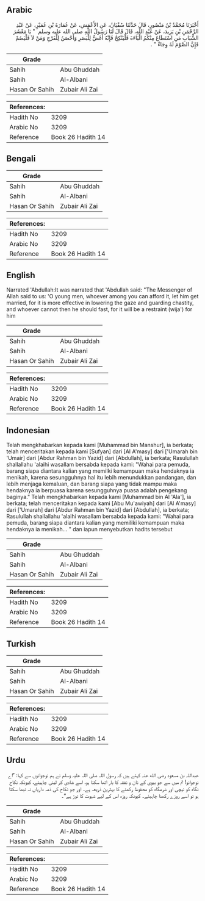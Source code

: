 ## Arabic


<div dir="rtl" lang="ar" style={{fontSize:'larger',backgroundColor:'#f8f9fa',padding:20}}>
أَخْبَرَنَا مُحَمَّدُ بْنُ مَنْصُورٍ، قَالَ حَدَّثَنَا سُفْيَانُ، عَنِ الأَعْمَشِ، عَنْ عُمَارَةَ بْنِ عُمَيْرٍ، عَنْ عَبْدِ الرَّحْمَنِ بْنِ يَزِيدَ، عَنْ عَبْدِ اللَّهِ، قَالَ قَالَ لَنَا رَسُولُ اللَّهِ صلى الله عليه وسلم ‏ "‏ يَا مَعْشَرَ الشَّبَابِ مَنِ اسْتَطَاعَ مِنْكُمُ الْبَاءَةَ فَلْيَنْكِحْ فَإِنَّهُ أَغَضُّ لِلْبَصَرِ وَأَحْصَنُ لِلْفَرْجِ وَمَنْ لاَ فَلْيَصُمْ فَإِنَّ الصَّوْمَ لَهُ وِجَاءٌ ‏"‏ ‏.‏
</div>
<div style={{backgroundColor:'#f8f9fa',padding:20, marginBottom: 10}}><table> <thead> <tr> <th>Grade</th> <th></th> </tr> </thead> <tbody> <tr><td>Sahih</td><td>Abu Ghuddah</td></tr><tr><td>Sahih</td><td>Al-Albani</td></tr><tr><td>Hasan Or Sahih</td><td>Zubair Ali Zai</td></tr></tbody></table><table> <thead> <tr> <th>References:</th> <th></th> </tr> </thead> <tbody><tr><td>Hadith No</td><td>3209</td></tr><tr><td>Arabic No</td><td>3209</td></tr><tr><td>Reference</td><td>Book 26 Hadith 14</td></tr></tbody></table></div>

## Bengali


<div dir="ltr" lang="bn" style={{fontSize:'larger',backgroundColor:'#f8f9fa',padding:20}}>

</div>
<div style={{backgroundColor:'#f8f9fa',padding:20, marginBottom: 10}}><table> <thead> <tr> <th>Grade</th> <th></th> </tr> </thead> <tbody> <tr><td>Sahih</td><td>Abu Ghuddah</td></tr><tr><td>Sahih</td><td>Al-Albani</td></tr><tr><td>Hasan Or Sahih</td><td>Zubair Ali Zai</td></tr></tbody></table><table> <thead> <tr> <th>References:</th> <th></th> </tr> </thead> <tbody><tr><td>Hadith No</td><td>3209</td></tr><tr><td>Arabic No</td><td>3209</td></tr><tr><td>Reference</td><td>Book 26 Hadith 14</td></tr></tbody></table></div>

## English


<div dir="ltr" lang="en" style={{fontSize:'larger',backgroundColor:'#f8f9fa',padding:20}}>
Narrated 'Abdullah:It was narrated that 'Abdullah said: "The Messenger of Allah said to us: 'O young men, whoever among you can afford it, let him get married, for it is more effective in lowering the gaze and guarding chastity, and whoever cannot then he should fast, for it will be a restraint (wija') for him
</div>
<div style={{backgroundColor:'#f8f9fa',padding:20, marginBottom: 10}}><table> <thead> <tr> <th>Grade</th> <th></th> </tr> </thead> <tbody> <tr><td>Sahih</td><td>Abu Ghuddah</td></tr><tr><td>Sahih</td><td>Al-Albani</td></tr><tr><td>Hasan Or Sahih</td><td>Zubair Ali Zai</td></tr></tbody></table><table> <thead> <tr> <th>References:</th> <th></th> </tr> </thead> <tbody><tr><td>Hadith No</td><td>3209</td></tr><tr><td>Arabic No</td><td>3209</td></tr><tr><td>Reference</td><td>Book 26 Hadith 14</td></tr></tbody></table></div>

## Indonesian


<div dir="ltr" lang="id" style={{fontSize:'larger',backgroundColor:'#f8f9fa',padding:20}}>
Telah mengkhabarkan kepada kami [Muhammad bin Manshur], ia berkata; telah menceritakan kepada kami [Sufyan] dari [Al A'masy] dari ['Umarah bin 'Umair] dari [Abdur Rahman bin Yazid] dari [Abdullah], ia berkata; Rasulullah shallallahu 'alaihi wasallam bersabda kepada kami: "Wahai para pemuda, barang siapa diantara kalian yang memilki kemampuan maka hendaknya ia menikah, karena sesungguhnya hal itu lebih menundukkan pandangan, dan lebih menjaga kemaluan, dan barang siapa yang tidak mampu maka hendaknya ia berpuasa karena sesungguhnya puasa adalah pengekang baginya." Telah mengkhabarkan kepada kami [Muhammad bin Al 'Ala'], ia berkata; telah menceritakan kepada kami [Abu Mu'awiyah] dari [Al A'masy] dari ['Umarah] dari [Abdur Rahman bin Yazid] dari [Abdullah], ia berkata; Rasulullah shallallahu 'alaihi wasallam bersabda kepada kami: "Wahai para pemuda, barang siapa diantara kalian yang memiliki kemampuan maka hendaknya ia menikah… " dan iapun menyebutkan hadits tersebut
</div>
<div style={{backgroundColor:'#f8f9fa',padding:20, marginBottom: 10}}><table> <thead> <tr> <th>Grade</th> <th></th> </tr> </thead> <tbody> <tr><td>Sahih</td><td>Abu Ghuddah</td></tr><tr><td>Sahih</td><td>Al-Albani</td></tr><tr><td>Hasan Or Sahih</td><td>Zubair Ali Zai</td></tr></tbody></table><table> <thead> <tr> <th>References:</th> <th></th> </tr> </thead> <tbody><tr><td>Hadith No</td><td>3209</td></tr><tr><td>Arabic No</td><td>3209</td></tr><tr><td>Reference</td><td>Book 26 Hadith 14</td></tr></tbody></table></div>

## Turkish


<div dir="ltr" lang="tr" style={{fontSize:'larger',backgroundColor:'#f8f9fa',padding:20}}>

</div>
<div style={{backgroundColor:'#f8f9fa',padding:20, marginBottom: 10}}><table> <thead> <tr> <th>Grade</th> <th></th> </tr> </thead> <tbody> <tr><td>Sahih</td><td>Abu Ghuddah</td></tr><tr><td>Sahih</td><td>Al-Albani</td></tr><tr><td>Hasan Or Sahih</td><td>Zubair Ali Zai</td></tr></tbody></table><table> <thead> <tr> <th>References:</th> <th></th> </tr> </thead> <tbody><tr><td>Hadith No</td><td>3209</td></tr><tr><td>Arabic No</td><td>3209</td></tr><tr><td>Reference</td><td>Book 26 Hadith 14</td></tr></tbody></table></div>

## Urdu


<div dir="rtl" lang="ur" style={{fontSize:'larger',backgroundColor:'#f8f9fa',padding:20}}>
عبداللہ بن مسعود رضی الله عنہ کہتے ہیں کہ رسول اللہ صلی اللہ علیہ وسلم نے ہم نوجوانوں سے کہا: ”اے نوجوانو! تم میں سے جو بیوی کے نان و نفقہ کا بار اٹھا سکتا ہو، اسے شادی کر لینی چاہیئے، کیونکہ نکاح نگاہ کو نیچی اور شرمگاہ کو محفوظ رکھنے کا بہترین ذریعہ ہے۔ اور جو نکاح کی ذمہ داریاں نہ نبھا سکتا ہو تو اسے روزے رکھنا چاہیئے۔ کیونکہ روزہ اس کے لیے شہوت کا توڑ ہے“۔
</div>
<div style={{backgroundColor:'#f8f9fa',padding:20, marginBottom: 10}}><table> <thead> <tr> <th>Grade</th> <th></th> </tr> </thead> <tbody> <tr><td>Sahih</td><td>Abu Ghuddah</td></tr><tr><td>Sahih</td><td>Al-Albani</td></tr><tr><td>Hasan Or Sahih</td><td>Zubair Ali Zai</td></tr></tbody></table><table> <thead> <tr> <th>References:</th> <th></th> </tr> </thead> <tbody><tr><td>Hadith No</td><td>3209</td></tr><tr><td>Arabic No</td><td>3209</td></tr><tr><td>Reference</td><td>Book 26 Hadith 14</td></tr></tbody></table></div>